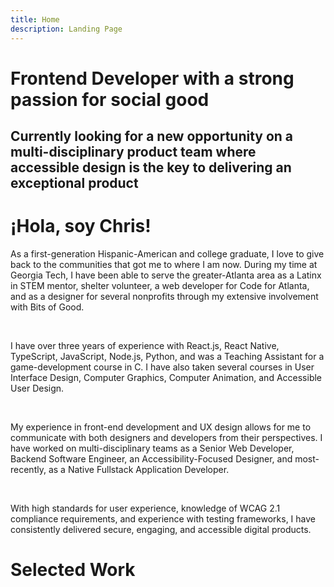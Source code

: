 ```yaml
---
title: Home
description: Landing Page
---
```


<!--@format-->


<div className="Section">

# Frontend Developer with a strong passion for <span>social good</span>

## Currently looking for a new opportunity on a multi-disciplinary product team where accessible design is the key to delivering an exceptional product

<SocialIcons />

</div>

<div className="Section">

# ¡Hola, soy Chris!

As a first-generation Hispanic-American and college graduate, I love to give back to the communities that got me to where I am now. During my time at Georgia Tech, I have been able to serve the greater-Atlanta area as a Latinx in STEM mentor, shelter volunteer, a web developer for Code for Atlanta, and as a designer for several nonprofits through my extensive involvement with Bits of Good.

<br />

I have over three years of experience with React.js, React Native, TypeScript, JavaScript, Node.js, Python, and was a Teaching Assistant for a game-development course in C. I have also taken several courses in User Interface Design, Computer Graphics, Computer Animation, and Accessible User Design.

<br />

My experience in front-end development and UX design allows for me to communicate with both designers and developers from their perspectives. I have worked on multi-disciplinary teams as a Senior Web Developer, Backend Software Engineer, an Accessibility-Focused Designer, and most-recently, as a Native Fullstack Application Developer.

<br />

With high standards for user experience, knowledge of WCAG 2.1 compliance requirements, and experience with testing frameworks, I have consistently delivered secure, engaging, and accessible digital products.

<WorkExperience />

</div>

# Selected Work

<SelectedWorks />

